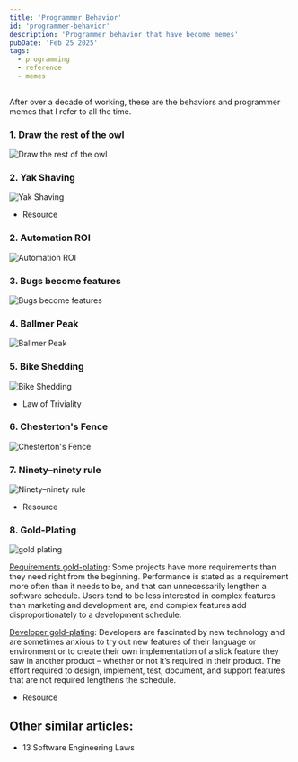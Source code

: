 ```yaml
---
title: 'Programmer Behavior'
id: 'programmer-behavior'
description: 'Programmer behavior that have become memes'
pubDate: 'Feb 25 2025'
tags:
  - programming
  - reference
  - memes
---
```



After over a decade of working, these are the behaviors and programmer memes that I refer to all the time.


### 1. Draw the rest of the owl
![Draw the rest of the owl](owl.jpg)


### 2. Yak Shaving
![Yak Shaving](yak-shaving.png)

* <CustomLink href="https://seths.blog/2005/03/dont_shave_that/">Resource</CustomLink>


### 2. Automation ROI
![Automation ROI](is_it_worth_the_time.png)

### 3. Bugs become features
![Bugs become features](workflow.png)

### 4. Ballmer Peak
![Ballmer Peak](ballmer-peak.jpg)

### 5. Bike Shedding
![Bike Shedding](bike-shedding-llm.png)

* <CustomLink href="https://en.wikipedia.org/wiki/Law_of_triviality">Law of Triviality</CustomLink>

### 6. Chesterton's Fence
![Chesterton's Fence](chestertons-fence-llm.png)

### 7. Ninety–ninety rule
![Ninety–ninety rule](9090rule.png)

* <CustomLink href="https://en.wikipedia.org/wiki/Ninety%E2%80%93ninety_rule">Resource</CustomLink>


### 8. Gold-Plating
![gold plating](gold-plating.png)

<u>Requirements gold-plating</u>: Some projects have more requirements than they need right from the beginning. Performance is stated as a requirement more often than it needs to be, and that can unnecessarily lengthen a software schedule. Users tend to be less interested in complex features than marketing and development are, and complex features add disproportionately to a development schedule.

<u>Developer gold-plating</u>: Developers are fascinated by new technology and are sometimes anxious to try out new features of their language or environment or to create their own implementation of a slick feature they saw in another product – whether or not it’s required in their product. The effort required to design, implement, test, document, and support features that are not required lengthens the schedule.

* <CustomLink href="https://blog.codinghorror.com/gold-plating/">Resource</CustomLink>




## Other similar articles:
* <CustomLink href="https://newsletter.manager.dev/p/the-13-software-engineering-laws">13 Software Engineering Laws</CustomLink>





